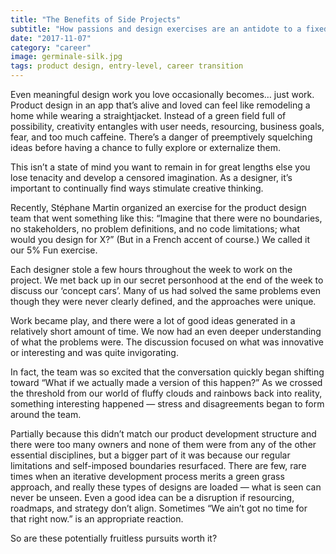 ```yaml
---
title: "The Benefits of Side Projects"
subtitle: "How passions and design exercises are an antidote to a fixed mentality."
date: "2017-11-07"
category: "career"
image: germinale-silk.jpg
tags: product design, entry-level, career transition
---
```


Even meaningful design work you love occasionally becomes… just work. Product design in an app that’s alive and loved can feel like remodeling a home while wearing a straightjacket. Instead of a green field full of possibility, creativity entangles with user needs, resourcing, business goals, fear, and too much caffeine. There’s a danger of preemptively squelching ideas before having a chance to fully explore or externalize them.

This isn’t a state of mind you want to remain in for great lengths else you lose tenacity and develop a censored imagination. As a designer, it’s important to continually find ways stimulate creative thinking.

Recently, Stéphane Martin organized an exercise for the product design team that went something like this: “Imagine that there were no boundaries, no stakeholders, no problem definitions, and no code limitations; what would you design for X?” (But in a French accent of course.) We called it our 5% Fun exercise.

Each designer stole a few hours throughout the week to work on the project. We met back up in our secret personhood at the end of the week to discuss our ‘concept cars’. Many of us had solved the same problems even though they were never clearly defined, and the approaches were unique.

Work became play, and there were a lot of good ideas generated in a relatively short amount of time. We now had an even deeper understanding of what the problems were. The discussion focused on what was innovative or interesting and was quite invigorating.

In fact, the team was so excited that the conversation quickly began shifting toward “What if we actually made a version of this happen?” As we crossed the threshold from our world of fluffy clouds and rainbows back into reality, something interesting happened — stress and disagreements began to form around the team.

Partially because this didn’t match our product development structure and there were too many owners and none of them were from any of the other essential disciplines, but a bigger part of it was because our regular limitations and self-imposed boundaries resurfaced. There are few, rare times when an iterative development process merits a green grass approach, and really these types of designs are loaded — what is seen can never be unseen. Even a good idea can be a disruption if resourcing, roadmaps, and strategy don’t align. Sometimes “We ain’t got no time for that right now.” is an appropriate reaction.

So are these potentially fruitless pursuits worth it?
